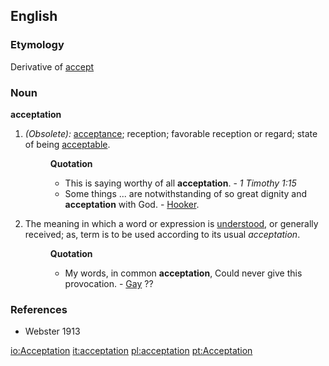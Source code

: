 ==English==
===Etymology===
Derivative of [[accept]]

===Noun=== 
'''acceptation'''
#''(Obsolete):'' [[acceptance]]; reception; favorable reception or regard; state of being [[acceptable]]. 
#:'''Quotation'''
#:*This is saying worthy of all '''acceptation'''. - ''1 Timothy 1:15'' 
#:*Some things ... are notwithstanding of so great dignity and '''acceptation''' with God. - [[Hooker]]. 
#The meaning in which a word or expression is [[understood]], or generally received; as, term is to be used according to its usual ''acceptation''.
#:'''Quotation'''
#:*My words, in common '''acceptation''', Could never give this provocation. - [[Gay]] ??

===References===
*Webster 1913

[[io:Acceptation]]
[[it:acceptation]]
[[pl:acceptation]]
[[pt:Acceptation]]